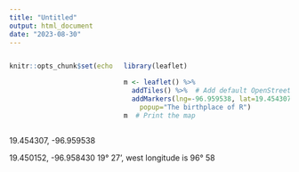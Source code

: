 ```yaml
---
title: "Untitled"
output: html_document
date: "2023-08-30"
---
```


:::: {.columns}

::: {.column}

```r
knitr::opts_chunk$set(echo = TRUE)
```

:::

::: {.column}

```r
library(leaflet)

m <- leaflet() %>%
  addTiles() %>%  # Add default OpenStreetMap map tiles
  addMarkers(lng=-96.959538, lat=19.454307,
    popup="The birthplace of R")
m  # Print the map
```

:::

::::

19.454307, -96.959538

19.450152, -96.958430
19° 27', west longitude is 96° 58